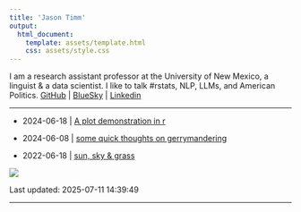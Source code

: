 ```yaml
---
title: 'Jason Timm'
output:
  html_document:
    template: assets/template.html
    css: assets/style.css
---
```


I am a research assistant professor at the University of New Mexico, a linguist & a data scientist. I like to talk #rstats, NLP, LLMs, and American Politics.  [GitHub](https://github.com/jaytimm) | [BlueSky](https://bsky.app/profile/jaytimm.bsky.social) | [Linkedin](https://www.linkedin.com/in/jaytimm/)

___

* 2024-06-18 | [A plot demonstration in r](/posts/2024-06-18-plot-demo.html)

* 2024-06-08 | [some quick thoughts on gerrymandering](/posts/2023-06-18-thoughts-gerrymander.html)

* 2022-06-18 | [sun, sky & grass](/posts/2022-02-14-sun-sky-grass.html)

![](assets/footer-image.png)

Last updated: 2025-07-11 14:39:49

___
